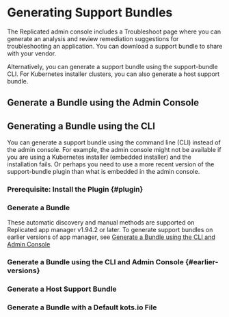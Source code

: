 

# Generating Support Bundles

The Replicated admin console includes a Troubleshoot page where you can generate an analysis and review remediation suggestions for troubleshooting an application. You can download a support bundle to share with your vendor.

Alternatively, you can generate a support bundle using the support-bundle CLI. For Kubernetes installer clusters, you can also generate a host support bundle.

## Generate a Bundle using the Admin Console

<GenerateBundleAdminConsole/>

## Generating a Bundle using the CLI

You can generate a support bundle using the command line (CLI) instead of the admin console. For example, the admin console might not be available if you are using a Kubernetes installer (embedded installer) and the installation fails. Or perhaps you need to use a more recent version of the support-bundle plugin than what is embedded in the admin console.

### Prerequisite: Install the Plugin {#plugin}

<InstallPlugin/>

### Generate a Bundle

These automatic discovery and manual methods are supported on Replicated app manager v1.94.2 or later. To generate support bundles on earlier versions of app manager, see [Generate a Bundle using the CLI and Admin Console](#earlier-versions)

<GenerateBundle/>


### Generate a Bundle using the CLI and Admin Console {#earlier-versions}

<GenerateBundleCliAdminConsole/>

### Generate a Host Support Bundle

<GenerateBundleHost/>

### Generate a Bundle with a Default kots.io File

<GenerateBundleDefaultKots/>